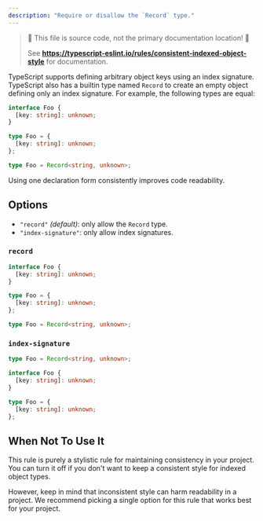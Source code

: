 ```yaml
---
description: "Require or disallow the `Record` type."
---
```



> 🛑 This file is source code, not the primary documentation location! 🛑
>
> See **https://typescript-eslint.io/rules/consistent-indexed-object-style** for documentation.

TypeScript supports defining arbitrary object keys using an index signature. TypeScript also has a builtin type named `Record` to create an empty object defining only an index signature. For example, the following types are equal:

```ts
interface Foo {
  [key: string]: unknown;
}

type Foo = {
  [key: string]: unknown;
};

type Foo = Record<string, unknown>;
```

Using one declaration form consistently improves code readability.

## Options

- `"record"` _(default)_: only allow the `Record` type.
- `"index-signature"`: only allow index signatures.

### `record`

<Tabs>
<TabItem value="❌ Incorrect">

```ts option='"record"'
interface Foo {
  [key: string]: unknown;
}

type Foo = {
  [key: string]: unknown;
};
```

</TabItem>
<TabItem value="✅ Correct">

```ts option='"record"'
type Foo = Record<string, unknown>;
```

</TabItem>
</Tabs>

### `index-signature`

<Tabs>
<TabItem value="❌ Incorrect">

```ts option='"index-signature"'
type Foo = Record<string, unknown>;
```

</TabItem>
<TabItem value="✅ Correct">

```ts option='"index-signature"'
interface Foo {
  [key: string]: unknown;
}

type Foo = {
  [key: string]: unknown;
};
```

</TabItem>
</Tabs>

## When Not To Use It

This rule is purely a stylistic rule for maintaining consistency in your project.
You can turn it off if you don't want to keep a consistent style for indexed object types.

However, keep in mind that inconsistent style can harm readability in a project.
We recommend picking a single option for this rule that works best for your project.
